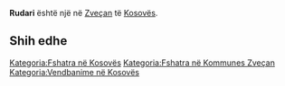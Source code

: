 {{Fshat në 
 | Emri                = Rudari
 | EmriAlt                = 
 | NAME_SHORT_FORM=      
 | NAME_GENERIC=      
 | NAME_SORT_NAME_RO=      RUDARI
 | FULL_NAME_RO = Rudari
 | FULL_NAME_ND_RO=Rudari
 | SORT_NAME_RG=RUDARI
 | FULL_NAME_RG=Rudari
 | FULL_NAME_ND_RG=Rudari
 | SRP_NAME_SHORT_FORM=      
 | SRP_NAME_GENERIC=      
 | SRP_NAME_SORT_NAME_RO=      
 | SRP_FULL_NAME_RO = 
 | SRP_FULL_NAME_ND_RO=
 | SRP_SORT_NAME_RG=
 | SRP_FULL_NAME_RG=
 | SRP_FULL_NAME_ND_RG=
 | Emri (Rasa dhanore) = 
 | Figura              = 
 | Shteti              = Kosovo
 | Komuna              = Zveçan
 | Kodi postar         = 
 | Sipërfaqja          = 

 | Popullsia           = 

 | Regj. i popullsisë  = 
 | Dend. e popullsisë  = 
 | Faqja zyrtare       = 
 <!--- Koordinatat ----> 
 | Gjerësia            = 42.91
 | Gjatësia            = 20.860833
 | Lartësia            = 
}}
'''Rudari''' është një [[]] në [[Zveçan]] të [[Kosovës]].

<!-- == Gjeografia == -->
<!-- == Historia == -->
<!-- == Demografia == -->
== Shih edhe ==
{{Komuna Zveçan}}
{{Kosovo-Administrata-Cung}}

[[Kategoria:Fshatra në Kosovës]]
[[Kategoria:Fshatra në Kommunes Zveçan]]
[[Kategoria:Vendbanime në Kosovës]]